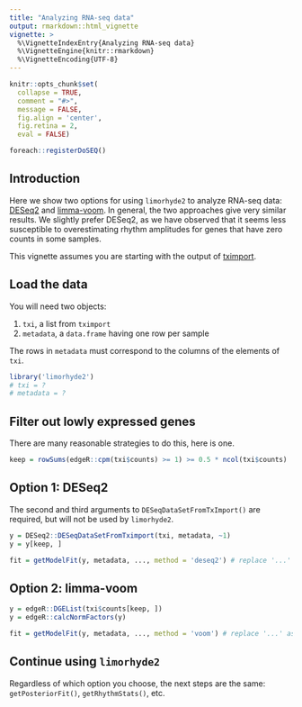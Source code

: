 ```yaml
---
title: "Analyzing RNA-seq data"
output: rmarkdown::html_vignette
vignette: >
  %\VignetteIndexEntry{Analyzing RNA-seq data}
  %\VignetteEngine{knitr::rmarkdown}
  %\VignetteEncoding{UTF-8}
---
```


```r
knitr::opts_chunk$set(
  collapse = TRUE,
  comment = "#>",
  message = FALSE,
  fig.align = 'center',
  fig.retina = 2,
  eval = FALSE)

foreach::registerDoSEQ()
```

## Introduction

Here we show two options for using `limorhyde2` to analyze RNA-seq data: [DESeq2](https://bioconductor.org/packages/release/bioc/html/DESeq2.html) and [limma-voom](https://bioconductor.org/packages/release/bioc/html/limma.html). In general, the two approaches give very similar results. We slightly prefer DESeq2, as we have observed that it seems less susceptible to overestimating rhythm amplitudes for genes that have zero counts in some samples.

This vignette assumes you are starting with the output of [tximport](https://bioconductor.org/packages/release/bioc/html/tximport.html).

## Load the data

You will need two objects:

1. `txi`, a list from `tximport`
2. `metadata`, a `data.frame` having one row per sample

The rows in `metadata` must correspond to the columns of the elements of `txi`.

```r
library('limorhyde2')
# txi = ?
# metadata = ?
```

## Filter out lowly expressed genes

There are many reasonable strategies to do this, here is one.

```r
keep = rowSums(edgeR::cpm(txi$counts) >= 1) >= 0.5 * ncol(txi$counts)
```

## Option 1: DESeq2

The second and third arguments to `DESeqDataSetFromTxImport()` are required, but will not be used by `limorhyde2`.

```r
y = DESeq2::DESeqDataSetFromTximport(txi, metadata, ~1)
y = y[keep, ]

fit = getModelFit(y, metadata, ..., method = 'deseq2') # replace '...' as appropriate for your data
```

## Option 2: limma-voom

```r
y = edgeR::DGEList(txi$counts[keep, ])
y = edgeR::calcNormFactors(y)

fit = getModelFit(y, metadata, ..., method = 'voom') # replace '...' as appropriate for your data
```

## Continue using `limorhyde2`

Regardless of which option you choose, the next steps are the same: `getPosteriorFit()`, `getRhythmStats()`, etc.
